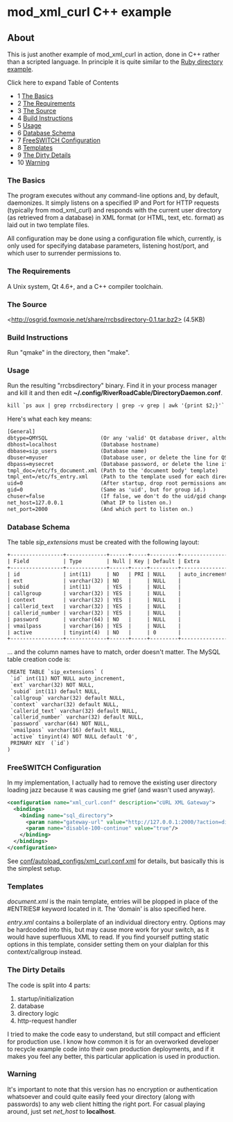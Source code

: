 
# mod_xml_curl C++ example 

 

## About

This is just another example of mod\_xml\_curl in action, done in C++ rather than a scripted language. In principle it is quite similar to the [Ruby directory example](./mod_xml_curl-Ruby-directory-example_1049003.mdx#about).

Click here to expand Table of Contents

* 1 [The Basics](#the-basics)
* 2 [The Requirements](#the-requirements)
* 3 [The Source](#the-source)
* 4 [Build Instructions](#build-instructions)
* 5 [Usage](#-freeswitch--mod_xml_curl-c-example-)
* 6 [Database Schema](#database-schema)
* 7 [FreeSWITCH Configuration](#freeswitch-configuration)
* 8 [Templates](#templates)
* 9 [The Dirty Details](#the-dirty-details)
* 10 [Warning](#warning)

### The Basics

The program executes without any command-line options and, by default, daemonizes. It simply listens on a specified IP and Port for HTTP requests (typically from mod\_xml\_curl) and responds with the current user directory (as retrieved from a database) in XML format (or HTML, text, etc. format) as laid out in two template files.

All configuration may be done using a configuration file which, currently, is only used for specifying database parameters, listening host/port, and which user to surrender permissions to.

### The Requirements

A Unix system, Qt 4.6+, and a C++ compiler toolchain.

### The Source

\<http://osgrid.foxmoxie.net/share/rrcbsdirectory-0.1.tar.bz2> (4.5KB)

### Build Instructions

Run "qmake" in the directory, then "make".

### Usage

Run the resulting "rrcbsdirectory" binary. Find it in your process manager and kill it and then edit **\~/.config/RiverRoadCable/DirectoryDaemon.conf**.

```xml
kill `ps aux | grep rrcbsdirectory | grep -v grep | awk '{print $2;}'`
```

Here's what each key means:

```xml
[General]
dbtype=QMYSQL                 (Or any 'valid' Qt database driver, although the queries are untested and inflexible.  Some code hacking may be required for some types.)
dbhost=localhost              (Database hostname)
dbbase=sip_users              (Database name)
dbuser=myuser                 (Database user, or delete the line for QSQLITE or similar)
dbpass=mysecret               (Database password, or delete the line if no password is required)
tmpl_doc=/etc/fs_document.xml (Path to the 'document body' template)
tmpl_ent=/etc/fs_entry.xml    (Path to the template used for each directory entry)
uid=0                         (After startup, drop root permissions and become this userid.)
gid=0                         (Same as 'uid', but for group id.)
chuser=false                  (If false, we don't do the uid/gid change at all.)
net_host=127.0.0.1            (What IP to listen on.)
net_port=2000                 (And which port to listen on.)
```

### Database Schema

The table _sip\_extensions_ must be created with the following layout:

```xml
+-----------------+-------------+------+-----+---------+----------------+
| Field           | Type        | Null | Key | Default | Extra          |
+-----------------+-------------+------+-----+---------+----------------+
| id              | int(11)     | NO   | PRI | NULL    | auto_increment | 
| ext             | varchar(32) | NO   |     | NULL    |                | 
| subid           | int(11)     | YES  |     | NULL    |                | 
| callgroup       | varchar(32) | YES  |     | NULL    |                | 
| context         | varchar(32) | YES  |     | NULL    |                | 
| callerid_text   | varchar(32) | YES  |     | NULL    |                | 
| callerid_number | varchar(32) | YES  |     | NULL    |                | 
| password        | varchar(64) | NO   |     | NULL    |                | 
| vmailpass       | varchar(16) | YES  |     | NULL    |                | 
| active          | tinyint(4)  | NO   |     | 0       |                | 
+-----------------+-------------+------+-----+---------+----------------+
```

... and the column names have to match, order doesn't matter. The MySQL table creation code is:

```xml
CREATE TABLE `sip_extensions` (
 `id` int(11) NOT NULL auto_increment,
 `ext` varchar(32) NOT NULL,
 `subid` int(11) default NULL,
 `callgroup` varchar(32) default NULL,
 `context` varchar(32) default NULL,
 `callerid_text` varchar(32) default NULL,
 `callerid_number` varchar(32) default NULL,
 `password` varchar(64) NOT NULL,
 `vmailpass` varchar(16) default NULL,
 `active` tinyint(4) NOT NULL default '0',
 PRIMARY KEY  (`id`)
)
```

### FreeSWITCH Configuration

In my implementation, I actually had to remove the existing user directory loading jazz because it was causing me grief (and wasn't used anyway).

```xml
<configuration name="xml_curl.conf" description="cURL XML Gateway">
  <bindings>
    <binding name="sql_directory">
      <param name="gateway-url" value="http://127.0.0.1:2000/?action=directory" bindings="directory"/> -->
      <param name="disable-100-continue" value="true"/>
    </binding>
  </bindings>
</configuration>
```

See [conf/autoload\_configs/xml\_curl.conf.xml](https://wiki.freeswitch.org/wiki/Xml%5Fcurl.conf.xml "Xml curl.conf.xml") for details, but basically this is the simplest setup.

### Templates

_document.xml_ is the main template, entries will be plopped in place of the #ENTRIES# keyword located in it. The 'domain' is also specified here.

_entry.xml_ contains a boilerplate of an individual directory entry. Options may be hardcoded into this, but may cause more work for your switch, as it would have superfluous XML to read. If you find yourself putting static options in this template, consider setting them on your dialplan for this context/callgroup instead.

### The Dirty Details

The code is split into 4 parts:

1. startup/initialization
2. database
3. directory logic
4. http-request handler

I tried to make the code easy to understand, but still compact and efficient for production use. I know how common it is for an overworked developer to recycle example code into their own production deployments, and if it makes you feel any better, this particular application is used in production.

### Warning

It's important to note that this version has no encryption or authentication whatsoever and could quite easily feed your directory (along with passwords) to any web client hitting the right port. For casual playing around, just set _net\_host_ to **localhost**.


